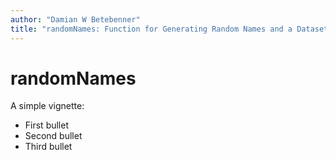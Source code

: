```yaml
---
author: "Damian W Betebenner"
title: "randomNames: Function for Generating Random Names and a Dataset"
---
```


# randomNames

A simple vignette:

* First bullet
* Second bullet
* Third bullet
